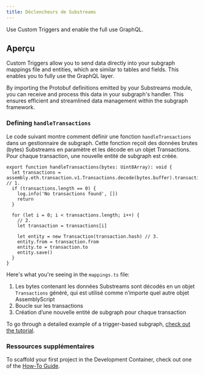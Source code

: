 ```yaml
---
title: Déclencheurs de Substreams
---
```


Use Custom Triggers and enable the full use GraphQL.

## Aperçu

Custom Triggers allow you to send data directly into your subgraph mappings file and entities, which are similar to tables and fields. This enables you to fully use the GraphQL layer.

By importing the Protobuf definitions emitted by your Substreams module, you can receive and process this data in your subgraph's handler. This ensures efficient and streamlined data management within the subgraph framework.

### Defining `handleTransactions`

Le code suivant montre comment définir une fonction `handleTransactions` dans un gestionnaire de subgraph. Cette fonction reçoit des données brutes (bytes) Substreams en paramètre et les décode en un objet Transactions. Pour chaque transaction, une nouvelle entité de subgraph est créée.

```tsx
export function handleTransactions(bytes: Uint8Array): void {
  let transactions = assembly.eth.transaction.v1.Transactions.decode(bytes.buffer).transactions // 1.
  if (transactions.length == 0) {
    log.info('No transactions found', [])
    return
  }

  for (let i = 0; i < transactions.length; i++) {
    // 2.
    let transaction = transactions[i]

    let entity = new Transaction(transaction.hash) // 3.
    entity.from = transaction.from
    entity.to = transaction.to
    entity.save()
  }
}
```

Here's what you're seeing in the `mappings.ts` file:

1. Les bytes contenant les données Substreams sont décodés en un objet `Transactions` généré, qui est utilisé comme n’importe quel autre objet AssemblyScript
2. Boucle sur les transactions
3. Création d’une nouvelle entité de subgraph pour chaque transaction

To go through a detailed example of a trigger-based subgraph, [check out the tutorial](/sps/tutorial/).

### Ressources supplémentaires

To scaffold your first project in the Development Container, check out one of the [How-To Guide](/substreams/developing/dev-container/).
